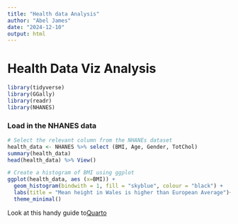 ```yaml
--- 
title: "Health data Analysis"
author: "Abel James"
date: "2024-12-10"
output: html
---
```


# Health Data Viz Analysis

```r
library(tidyverse)
library(GGally)
library(readr)
library(NHANES)
```

### Load in the NHANES data

```r
# Select the relevant column from the NHANEs dataset
health_data <- NHANES %>% select (BMI, Age, Gender, TotChol)
summary(health_data)
head(health_data) %>% View()
```

```r
# Create a histogram of BMI using ggplot
ggplot(health_data, aes (x=BMI)) +
  geom_histogram(bindwith = 1, fill = "skyblue", colour = "black") +
  labs(title = "Mean height in Wales is higher than European Average")+
  theme_minimal()
```

Look at this handy guide to[Quarto](https://quarto.or/docs/guide)